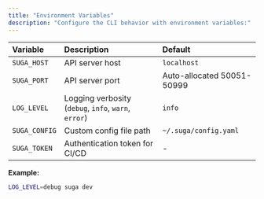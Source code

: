 ```yaml
---
title: "Environment Variables"
description: "Configure the CLI behavior with environment variables:"
---
```


| Variable        | Description                                          | Default                    |
| :-------------- | :--------------------------------------------------- | :------------------------- |
| `SUGA_HOST`   | API server host                                      | `localhost`                |
| `SUGA_PORT`   | API server port                                      | Auto-allocated 50051-50999 |
| `LOG_LEVEL`     | Logging verbosity (`debug`, `info`, `warn`, `error`) | `info`                     |
| `SUGA_CONFIG` | Custom config file path                              | `~/.suga/config.yaml`    |
| `SUGA_TOKEN`  | Authentication token for CI/CD                       | -                          |

**Example:**

```bash
LOG_LEVEL=debug suga dev
```